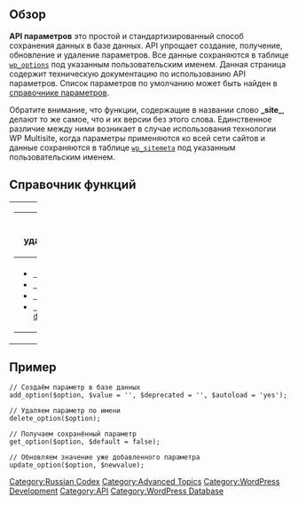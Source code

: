{{Languages|
{{en|Options_API}}
{{es|Options_API}}
{{ru|API_параметров}}
}}

== Обзор ==

'''API параметров''' это простой и стандартизированный способ сохранения данных в базе данных. API упрощает создание, получение, обновление и удаление параметров. Все данные сохраняются в таблице <tt>[[Database_Description#Table:_wp_options|wp_options]]</tt> под указанным пользовательским именем. Данная страница содержит техническую документацию по использованию API параметров.
Список параметров по умолчанию может быть найден в [[Option Reference|справочнике параметров]].

Обратите внимание, что функции, содержащие в названии слово '''_site_''', делают то же самое, что и их версии без этого слова. Единственное различие между ними возникает в случае использования технологии WP Multisite, когда параметры применяются ко всей сети сайтов и данные сохраняются в таблице <tt>[[Database_Description#Table:_wp_sitemeta|wp_sitemeta]]</tt> под указанным пользовательским именем.

== Справочник функций ==

{| cellspacing="10" width="100%"
|- valign="top"
| width="50%" |

{| class="widefat"
|- style="background:#464646; color:#d7d7d7;"
! '''Добавление / удаление параметра'''
|-
|
* <tt>[[Справочник по функциям/add_option | add_option()]]</tt>
* <tt>[[Справочник по функциям/delete option | delete_option()]]</tt>
* <tt>[[Function Reference/add site option | add_site_option()]]</tt>
* <tt>[[Function Reference/delete site option | delete_site_option()]]</tt>
|}

| width="50%" |

{| class="widefat"
|- style="background:#464646; color:#d7d7d7;"
! '''Получение / обновление параметра'''
|-
|
* <tt>[[Справочник по функциям/get option | get_option()]]</tt>
* <tt>[[Справочник по функциям/update option | update_option()]]</tt>
* <tt>[[Function Reference/get site option | get_site_option()]]</tt>
* <tt>[[Function Reference/update site option | update_site_option()]]</tt>
|}
|}

== Пример ==

<pre>
// Создаём параметр в базе данных
add_option($option, $value = '', $deprecated = '', $autoload = 'yes');

// Удаляем параметр по имени
delete_option($option);

// Получаем сохранённый параметр
get_option($option, $default = false);

// Обновляем значение уже добавленного параметра
update_option($option, $newvalue);
</pre>

[[Category:Russian Codex]]
[[Category:Advanced Topics]]
[[Category:WordPress Development]]
[[Category:API]]
[[Category:WordPress Database]]